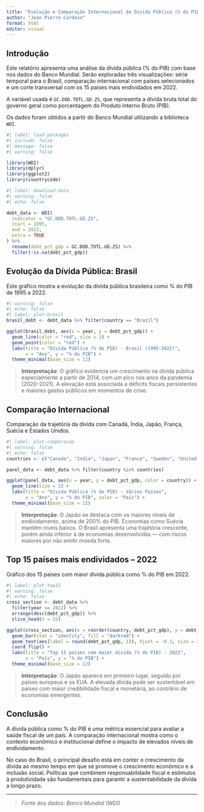 ---
title: "Evolução e Comparação Internacional da Dívida Pública (% do PIB): 1995–2022"
author: "Jean Pierre Cardoso"
format: html
editor: visual
---

## Introdução

Este relatório apresenta uma análise da dívida pública (% do PIB) com base nos dados do Banco Mundial. Serão exploradas três visualizações: série temporal para o Brasil, comparação internacional com países selecionados e um corte transversal com os 15 países mais endividados em 2022.

A variável usada é `GC.DOD.TOTL.GD.ZS`, que representa a dívida bruta total do governo geral como porcentagem do Produto Interno Bruto (PIB).

Os dados foram obtidos a partir do Banco Mundial utilizando a biblioteca `WDI`.

```{r}
#| label: load-packages
#| include: false
#| message: false
#| warning: false

library(WDI)
library(dplyr)
library(ggplot2)
library(countrycode)
```

```{r}
#| label: download-data
#| warning: false
#| echo: false

debt_data <- WDI(
  indicator = "GC.DOD.TOTL.GD.ZS",
  start = 1995,
  end = 2022,
  extra = TRUE
) %>%
  rename(debt_pct_gdp = GC.DOD.TOTL.GD.ZS) %>%
  filter(!is.na(debt_pct_gdp))
```

## Evolução da Dívida Pública: Brasil

Este gráfico mostra a evolução da dívida pública brasileira como % do PIB de 1995 a 2022.

```{r}
#| warning: false
#| echo: false
#| label: plot-brasil
brasil_debt <- debt_data %>% filter(country == "Brazil")

ggplot(brasil_debt, aes(x = year, y = debt_pct_gdp)) +
  geom_line(color = "red", size = 1) +
  geom_point(color = "red") +
  labs(title = "Dívida Pública (% do PIB) - Brasil (1995-2022)",
       x = "Ano", y = "% do PIB") +
  theme_minimal(base_size = 12)
```

> **Interpretação**: O gráfico evidencia um crescimento na dívida pública especialmente a partir de 2014, com um pico nos anos da pandemia (2020–2021). A elevação está associada a déficits fiscais persistentes e maiores gastos públicos em momentos de crise.

## Comparação Internacional

Comparação da trajetória da dívida com Canadá, Índia, Japão, França, Suécia e Estados Unidos.

```{r}
#| label: plot-comparacao
#| warning: false
#| echo: false
countries <- c("Canada", "India", "Japan", "France", "Sweden", "United States")

panel_data <- debt_data %>% filter(country %in% countries)

ggplot(panel_data, aes(x = year, y = debt_pct_gdp, color = country)) +
  geom_line(size = 1) +
  labs(title = "Dívida Pública (% do PIB) - Vários Países",
       x = "Ano", y = "% do PIB", color = "País") +
  theme_minimal(base_size = 12)
```

> **Interpretação**: O Japão se destaca com os maiores níveis de endividamento, acima de 200% do PIB. Economias como Suécia mantêm níveis baixos. O Brasil apresenta uma trajetória crescente, porém ainda inferior à de economias desenvolvidas — com riscos maiores por não emitir moeda forte.

## Top 15 países mais endividados – 2022

Gráfico dos 15 países com maior dívida pública como % do PIB em 2022.

```{r}
#| label: plot-top15
#| warning: false
#| echo: false
cross_section <- debt_data %>%
  filter(year == 2022) %>%
  arrange(desc(debt_pct_gdp)) %>%
  slice_head(n = 15)

ggplot(cross_section, aes(x = reorder(country, debt_pct_gdp), y = debt_pct_gdp)) +
  geom_bar(stat = "identity", fill = "darkred") +
  geom_text(aes(label = round(debt_pct_gdp, 1)), hjust = -0.1, size = 3) +
  coord_flip() +
  labs(title = "Top 15 países com maior dívida (% do PIB) - 2022",
       x = "País", y = "% do PIB") +
  theme_minimal(base_size = 12)
```

> **Interpretação**: O Japão aparece em primeiro lugar, seguido por países europeus e os EUA. A elevada dívida pode ser sustentável em países com maior credibilidade fiscal e monetária, ao contrário de economias emergentes.

## Conclusão

A dívida pública como % do PIB é uma métrica essencial para avaliar a saúde fiscal de um país. A comparação internacional mostra como o contexto econômico e institucional define o impacto de elevados níveis de endividamento.

No caso do Brasil, o principal desafio está em conter o crescimento da dívida ao mesmo tempo em que se promove o crescimento econômico e a inclusão social. Políticas que combinem responsabilidade fiscal e estímulos à produtividade são fundamentais para garantir a sustentabilidade da dívida a longo prazo.

------------------------------------------------------------------------

> *Fonte dos dados: Banco Mundial (WDI)*
